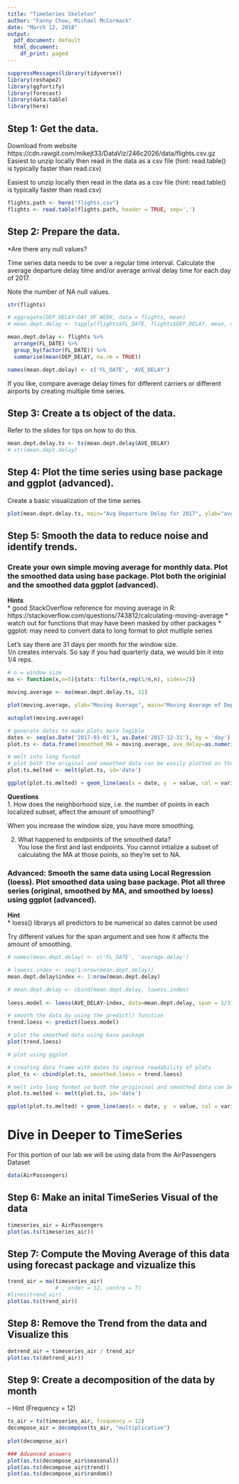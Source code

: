 ```yaml
---
title: "TimeSeries Skeleton"
author: "Fanny Chow, Michael McCormack"
date: "March 12, 2018"
output:
  pdf_document: default
  html_document:
    df_print: paged
---
```

```r
suppressMessages(library(tidyverse))
library(reshape2)
library(ggfortify)
library(forecast)
library(data.table)
library(here)


```
## Step 1: Get the data.  
Download from website https://cdn.rawgit.com/mikejt33/DataViz/246c2026/data/flights.csv.gz
Easiest to unzip locally then read in the data as a csv file (hint: read.table() is typically faster than read.csv)

Easiest to unzip locally then read in the data as a csv file (hint: read.table() is typically faster than read.csv)  
```r
flights.path <- here("flights.csv")
flights <- read.table(flights.path, header = TRUE, sep=',')
```
## Step 2: Prepare the data.  

*Are there any null values?

Time series data needs to be over a regular time interval. Calculate the average departure delay time and/or average arrival delay time for each day of 2017.  

Note the number of NA null values.  
```r
str(flights)
```


```r
# aggregate(DEP_DELAY~DAY_OF_WEEK, data = flights, mean)
# mean.dept.delay <- tapply(flights$FL_DATE, flights$DEP_DELAY, mean, na.rm=TRUE)

mean.dept.delay <- flights %>% 
  arrange(FL_DATE) %>% 
  group_by(factor(FL_DATE)) %>%
  summarise(mean(DEP_DELAY, na.rm = TRUE))

names(mean.dept.delay) <- c('FL_DATE', 'AVE_DELAY')
```

If you like, compare average delay times for different carriers or different airports by creating multiple time series.


## Step 3: Create a ts object of the data.  
Refer to the slides for tips on how to do this.
```r
mean.dept.delay.ts <- ts(mean.dept.delay$AVE_DELAY)
# str(mean.dept.delay)
```

## Step 4: Plot the time series using base package and ggplot (advanced).
Create a basic visualization of the time series  

```r
plot(mean.dept.delay.ts, main="Avg Departure Delay for 2017", ylab="avg departure delay (min.)")
```

## Step 5: Smooth the data to reduce noise and identify trends.

### Create your own simple moving average for monthly data. Plot the smoothed data using base package. Plot both the originial and the smoothed data ggplot (advanced). 

__Hints__  
* good StackOverflow reference for moving average in R: https://stackoverflow.com/questions/743812/calculating-moving-average
* watch out for functions that may have been masked by other packages
* ggplot: may need to convert data to long format to plot mutliple series  

Let's say there are 31 days per month for the window size.  
1/n creates intervals. So say if you had quarterly data, we would bin it into 1/4 reps.  
```r
# n = window size
ma <- function(x,n=5){stats::filter(x,rep(1/n,n), sides=2)}

moving.average <- ma(mean.dept.delay.ts, 31)

plot(moving.average, ylab="Moving Average", main="Moving Average of Departure Times in 2017")

autoplot(moving.average)


```


```r
# generate dates to make plots more legible
dates <- seq(as.Date('2017-01-01'), as.Date('2017-12-31'), by = 'day') # create sequence of dates
plot.ts <- data.frame(smoothed_MA = moving.average, ave_delay=as.numeric(mean.dept.delay.ts),date=dates)

```

```r
# melt into long format 
# plot both the original and smoothed data can be easily plotted on the same axes
plot.ts.melted <- melt(plot.ts, id='date')

ggplot(plot.ts.melted) + geom_line(aes(x = date, y  = value, col = variable)) + labs(x = 'Date', y = 'Average arrival delay (minutes)', title='Smoothed vs MA Delay') + theme_minimal() 

```

__Questions__  
1. How does the neighborhood size, i.e. the number of points in each localized subset, affect the amount of smoothing?   

When you increase the window size, you have more smoothing.  

2. What happened to endpoints of the smoothed data?  
You lose the first and last endpoints. You cannot intialize a subset of calculating the MA at those points, so they're set to NA.  

### Advanced: Smooth the same data using Local Regression (loess). Plot smoothed data using base package. Plot all three series (original, smoothed by MA, and smoothed by loess) using ggplot (advanced).

__Hint__  
* loess() librarys all predictors to be numerical so dates cannot be used  

Try different values for the span argument and see how it affects the amount of smoothing.  

```r
# names(mean.dept.delay) <- c('FL_DATE', 'average.delay')

# lowess.index <- seq(1:nrow(mean.dept.delay))
mean.dept.delay$index <- 1:nrow(mean.dept.delay)

# mean.dept.delay <- cbind(mean.dept.delay, lowess.index)
                    
loess.model <- loess(AVE_DELAY~index, data=mean.dept.delay, span = 1/31)

```

```r
# smooth the data by using the predict() function
trend.loess <- predict(loess.model)

# plot the smoothed data using base package
plot(trend.loess)
```

```r
# plot using ggplot

# creating data frame with dates to improve readability of plots
plot_ts <- cbind(plot.ts, smoothed.loess = trend.loess)

# melt into long format so both the origininal and smoothed data can be plotted on the same axes
plot.ts.melted <- melt(plot.ts, id='date')

ggplot(plot.ts.melted) + geom_line(aes(x = date, y  = value, col = variable)) + labs(x = 'Date', y = 'Average arrival delay (minutes)') 
```





# Dive in Deeper to TimeSeries  
For this portion of our lab we will be using data from the AirPassengers Dataset  

```r
data(AirPassengers)
```

## Step 6: Make an inital TimeSeries Visual of the data  
```r
timeseries_air = AirPassengers
plot(as.ts(timeseries_air))
```

## Step 7: Compute the Moving Average of this data using forecast package and vizualize this  
```r
trend_air = ma(timeseries_air)
               # , order = 12, centre = T)
#lines(trend_air)
plot(as.ts(trend_air))
```
## Step 8: Remove the Trend from the data and Visualize this  
```r
detrend_air = timeseries_air / trend_air
plot(as.ts(detrend_air))
```
## Step 9: Create a decomposition of the data by month  
-- Hint (Frequency = 12)
```r
ts_air = ts(timeseries_air, frequency = 12)
decompose_air = decompose(ts_air, "multiplicative")
 
plot(decompose_air) 

### Advanced answers
plot(as.ts(decompose_air$seasonal))
plot(as.ts(decompose_air$trend))
plot(as.ts(decompose_air$random))
```





